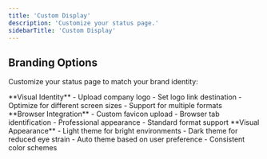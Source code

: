 ```yaml
---
title: 'Custom Display'
description: 'Customize your status page.'
sidebarTitle: 'Custom Display'
---
```



## Branding Options
Customize your status page to match your brand identity:

<AccordionGroup>
<Accordion title="Logo configuration" icon="image">
**Visual Identity**
- Upload company logo
- Set logo link destination
- Optimize for different screen sizes
- Support for multiple formats
</Accordion>

<Accordion title="Favicon setup" icon="browser">
**Browser Integration**
- Custom favicon upload
- Browser tab identification
- Professional appearance
- Standard format support
</Accordion>

<Accordion title="Theme selection" icon="palette">
**Visual Appearance**
- Light theme for bright environments
- Dark theme for reduced eye strain
- Auto theme based on user preference
- Consistent color schemes
</Accordion>
</AccordionGroup>



